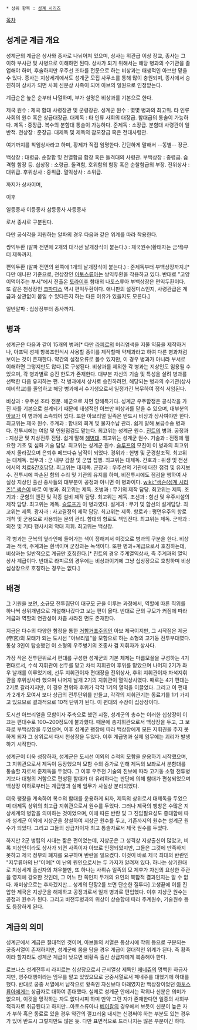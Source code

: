  * 상위 항목 : [[성계 시리즈]]

[[목차]]

== 성계군 계급 개요 == 
성계군의 계급은 상사와 종사로 나뉘어져 있으며, 상사는 위관급 이상 장교, 종사는 그 이하 부사관 및 사병으로 이해하면 된다. 상사가 되기 위해서는 해당 병과의 수기관을 졸업해야 하며, 후술하지만 우주선 조타를 전문으로 하는 비상과는 태생적인 아브만 맡을 수 있다. 종사는 지상세계에서도 성계군 모집 사무소를 통해 많이 충원되며, 종사에서 승진하여 상사가 되면 사회 신분상 사족이 되어 아브의 일원으로 인정받는다.

계급순은 높은 순부터 나열하며, 부가 설명은 비상과를 기본으로 한다.

제국 원수 : 제국 함대 사령장관 및 군령장관. 
성계군 원수 : 몇몇 병과의 최고위. 타 인류사회의 원수 혹은 상급대장급. 
대제독 : 타 인류 사회의 대장급. 함대급의 통솔이 가능하다.
제독 : 중장급. 복수의 분함대 통솔이 가능하다.
준제독 : 소장급. 분함대 사령관이 일반적.
천상장 : 준장급. 대제독 및 제독의 참모장급 혹은 전대사령관. 

여기까지를 칙임상사라고 하며, 황제가 직접 임명한다. 간단하게 말해서 --똥별-- 장군.

백상장 : 대령급. 순찰함 및 전열함급 함장 혹은 돌격대의 사령관.
부백상장 : 중령급. 습격함 함장 등.
십상장 : 소령급. 돌격함, 호위함의 함장 혹은 순찰함급의 부장.
전위상사 : 대위급. 
후위상사 : 중위급.
열익상사 : 소위급. 

까지가 상사이며,

이후 

일등종사 
이등종사
삼등종사
사등종사

로서 종사로 구분된다.

다만 공식각을 지원하는 알파의 경우 다음과 같은 위계를 따라 착용한다.

쌍익두환 (알파 전면에 2개의 대각선 날개장식이 붙는다.) : 제국원수(황태자는 금색)부터 제독까지.

편익두환 (알파 전면의 왼쪽에 1개의 날개장식이 붙는다.) : 준제독부터 부백상장까지.[* 다만 애니판 기준으로, 천상장인 [[아토스류아]]는 쌍익두환을 착용하고 있다. 반대로 "고양이먹이주는 부서"에서 전출온 [[토라이후]] 함대의 나토스류아 부백상장은 편익두환이다. 또 같은 천상장인 [[크파디스]] 역시 편익두환이다. 애니판의 설정미스인지, 사령관급은 계급과 상관없이 붙일 수 있다든지 하는 다른 이유가 있을지도 모른다.]

일반알파 : 십상장부터 종사까지.

== 병과 ==
성계군은 다음과 같이 15개의 병과[* 다만 [[라피르]]의 머리염색을 지울 약품을 제작하거나, 아프틱 성계 항복조인식시 사용할 종이를 제작할때 약제과라고 하여 다른 병과처럼 보이는 것이 존재한다. 약간의 설정오류로 볼수 있지만, 이 경우 병과가 아니라 부서로 이해하면 그렇지만도 않다.]로 구성된다. 비상과를 제외한 각 병과는 지상인도 임용될 수 있으며, 각 병과별로 승진 한도가 존재한다. 대부분 자신의 기술 및 특성을 살려 병과를 선택한 다음 유지하는 편. 각 병과에서 상사로 승진하려면, 해당되는 병과의 수기관(상사 예비학교)를 졸업하고 해당 병과에서 수기생으로서 일정가긴 복무하여 정식 서임된다.

비상과 : 우주선 조타 전문. 해군으로 치면 항해특기다. 성계군 우주함정은 공식각을 가진 자를 기본으로 설계되기 때문에 태생적인 아브만 비상과를 맡을 수 있으며, 대부분의 [[아브]]가 이 병과에 소속되어 있다. 또한 아브리얼 일족은 반드시 비상과 상사여야만 한다. 최고위는 제국 원수.
주계과 : 함내의 회계 및 물자수납 관리. 쉽게 말해 보급수송 병과다. 전투시에는 여압 및 인원점검도 맡는다. 최고위는 성계군 원수. [[진트]]의 병과.
공정과 : 지상군 및 지상전투 전담. 쉽게 말해 [[해병대]]. 최고위는 성계군 원수.
기술과 : 전쟁에 필요한 기초 및 심화 기술 담당. 최고위는 성계군 원수. [[슬루프]]의 모친이 이 병과의 최고위까지 올라갔으며 은퇴후 페브다슈 남작이 되었다.
경위과 : 헌병 및 군경찰조직. 최고위는 대제독.  
법무과 : 군 내부 감찰 및 군법 집행. 최고위는 대제독.
간호과 : 위생 및 전선에서의 치료&간호담당. 최고위는 대제독.
군장과 : 우주선의 기관에 대한 점검 및 유지보수. 전투시에 파손된 함의 수리 및 기관의 유지를 하며, 비전투시에도 점검을 행하여 사실상 지상인 출신 종사들의 대부분이 공정과 아니면 이 병과이다. [[wiki:"샘슨(성계 시리즈)" 샘슨]]이 바로 이 병과. 최고위는 제독.
조병과 : 무기의 제작 담당. 최고위는 제독.
조기과 : 군함의 엔진 및 각종 설비 제작 담당. 최고위는 제독. 
조선과 : 함선 및 우주시설의 제작 담당. 최고위는 제독. [[슬루프]]가 이 병과였다.
설계과 : 무기 및 함선의 설계담당. 최고위는 제독.
광자과 : 사고결정의 제작 담당. 최고위는 제독.
항로과 : 평면우주의 항로 개척 및 군용으로 사용되는 문의 관리. 함대의 항로도 책임진다. 최고위는 제독.
군악과 : 의전 및 기타 행사시의 악대 지휘. 최고위는 백상장.

각 병과는 군복의 옆라인에 들어가는 색이 정해져서 이것으로 병과의 구분을 한다. 비상과는 적색, 주계과는 흰색이며 군장과는 녹색이다. 또한 병과+계급으로서 호칭하는데, 비상과는 일반적으로 계급만 호칭한다.[* 진트의 경우 주계열익상사, 즉 주계과의 열익상사 계급이다. 반대로 라피르의 경우에는 비상과이기에 그냥 십상장으로 호칭하며 비상십상장으로 호칭하는 경우는 없다.]

== 배경 ==
그 기원을 보면, 소규모 전투집단이 대규모 군을 이루는 과정에서, 역할에 따른 직위를 하나씩 상위개념으로 개설해나갔다고 보는 편이 옳다. 반대로 군의 규모가 커짐에 따라 계급과 역할의 연관성이 차츰 사라진 면도 존재한다. 

지금은 다수의 다양한 함정을 통한 [[거함거포주의]]인 아브 제국이지만, 그 시작점은 제궁(帝宮)의 모태가 되는 도시선 "아브리얼"을 모함으로 하는 소형의 고기동 전투부대였다. 통상 3인이 탑승했던 이 소형의 우주병기의 조종사 겸 지휘자가 상사다.

가장 작은 전투단위로서 편대를 구성한 성계군의 기본 체제는 마름모꼴을 구성하는 4기 편대로서, 수석 지휘관이 선두를 맡고 차석 지휘관이 후위를 맡았으며 나머지 2기가 좌우 날개를 이루었기에, 선두 지휘관이자 편대장을 전위상사, 후위 지휘관이자 차석지휘관을 후위상사라 했으며 나머지 날개 2기의 지휘관이 열익상사였다. 때로는 4기 편대는 2기로 갈라지지만, 이 경우 전위와 후위가 각각 1기의 열익을 이끌었다. 그리고 이 편대가 2개가 모여서 보다 상급의 전투단위를 만들고, 각각의 지휘관기는 동료기를 1기 가지고 있으므로 결과적으로 10척 단위가 된다. 이 편대의 수장이 십상장이다.  

도시선 아브리얼을 모함이자 주축으로 했던 시절, 성계군의 총수는 이러한 십상장이 이끄는 편대수로 100~200정도에 불과했다. 때문에 총지휘관으로서 백상장을 두고, 그 보좌로 부백상장을 두었으며, 이후 성계군 팽창에 따라 백상장에게 모든 지휘권을 주지 못하게 되자 그 상위로서 다시 천상장을 두었다. 이후 계급명과 실제 임무에는 괴리가 발생하기 시작한다.

성계군이 더욱 성장하자, 성계군은 도시선 이외의 수척의 모함을 운용하기 시작했으며, 그 지휘관으로서 제독이 등장했으며 모함 수의 증가로 인해 제독의 보좌로서 분함대를 통솔할 자로서 준제독을 두었다. 그 이후 우주전 기술의 진보에 따라 고기동 소형 전투병기보다 대형의 거함으로 편성된 함대가 더 유리하다는 판단에 의해 함대가 편성되었으며 백상장 이하로부터는 계급명과 실제 임무가 사실상 분리되었다.

더욱 팽창을 계속하여 복수의 함대를 운용하게 되자, 제독의 상위로서 대제독을 두었으며 대제독 상위의 최고급 지휘관으로서 원수를 두었다. 그러나 제국의 팽창은 수많은 지상세계의 병합을 의미하는 것이었으며, 이에 따른 반란 및 그 진압필요성도 증대함에 따라 성계군 이외에 지상군을 창설하여 지상군 원수를 두고, 기존까지의 원수는 성계군 원수가 되었다. 그리고 그들의 상급자이자 최고 통솔자로서 제국 원수를 두었다.

하지만 2군 병립의 시대는 짧은 편이었는데, 지상군은 그 성격상 지상출신이 많았고, 비록 지상인이라도 상사가 되면 사족이자 아브로 인정되었지만, 그들은 그것에 만족하지 못하고 제국 정부의 폐지를 요구하며 반란을 일으켰다. 이것이 바로 제국 최대의 반란인 "지무류아의 난"이며[* 이 난의 원인으로서는 두 가지가 알려져 있다. 하나는 상기한대로 지상세계 출신자의 처우불만, 또 하나는 사뤼슈 일족의 모 제후가 자신의 요상한 주관을 영지에 강요한 것인데, 그 어느 한 쪽인지 두개의 요인의 복합적 결과인지는 알 수 없다. 재미상으로는 후자겠지만... 성계의 단장2를 보면 단순한 질투다] 고생끝에 이를 진압한 제국은 지상군을 해체하고 공정과로서 일개 병과로 편입했다. 이후 지상군 원수는 공정과 원수가 된다. 그리고 비전투병과의 위상이 상승함에 따라 주계원수, 기술원수 등도 등장하게 된다.

== 계급의 의미 ==
성계군에서 계급은 절대적인 것이며, 아브들의 서열은 통상시에 작위 등으로 구분되는 궁중서열이 존재하지만, 성계군에 몸을 담을 경우 계급이 절대적인 위계가 된다. 즉 황족이라 할지라도 성계군 계급이 낮으면 비황족 출신 상급자에게 복종해야 한다. 

로브나스 성계전투시 라피르는 십상장으로서 군서열상 제독인 [[페네쥬]]의 명백한 하급자지만, 영주대행이라는 임무를 맡고 있었으므로 궁중서열로서 페네쥬를 대했기에 하대를 했다. 반대로 궁중 서열에서 남작으로 황족인 자신보다 아래였지만 백상장이었던 [[아토스류아]]에게는 상급자로 대하여 존대했다. 실제로 성계군 안에서는 작위나 신분은 의미가 없으며, 이것을 망각하는 자도 없다시피 하며 만약 그런 자가 존재한다면 일종의 사회부적격자로 취급된다고 하지만...아토스류아나 [[베이칼]]의 경우에서 보듯이 신분이 높은 자가 부하 혹은 동료로 있을 경우 약간의 껄끄러움 내지는 신경써야 하는 부분도 있는 경우가 있어 반드시 그렇지만도 않은 듯. 다만 표면적으로 드러나지는 않은 부분이긴 하다.
